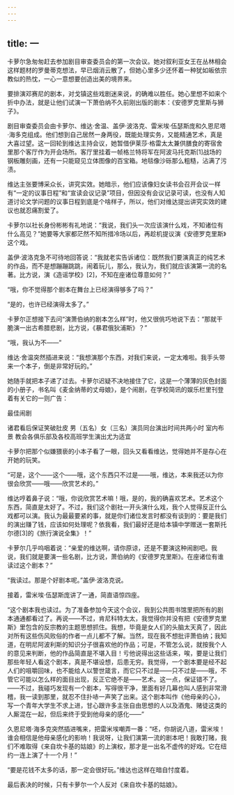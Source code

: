 ```yaml
---
---
---
```

title: 一
---




卡萝尔急匆匆赶去参加剧目审查委员会的第一次会议。她对叙利亚女王在丛林相会这样题材的罗曼蒂克想法，早已烟消云散了，但她心里多少还怀着一种犹如皈依宗教似的热忱，一心一意想要创造出美的境界来。

要排演邓赛尼的剧本，对戈镇这些戏剧迷来说，的确难以胜任。她心里想不如来个折中办法，就是让他们试演一下萧伯纳不久前刚出版的剧本：《安德罗克里斯与狮子》。

剧目审查委员会由卡萝尔、维达·舍温、盖伊·波洛克、雷米埃·伍瑟斯庞和久恩尼塔·海多克组成。他们想到自己居然一身两役，既能处理实务，又能精通艺术，真是大喜过望。这一回轮到维达主持会议，她暂借伊莱莎·格雷太太兼供膳食的寄宿舍里那个客厅作为开会场所。客厅里挂着一帧格兰特将军在阿波马托克斯[1]战场的钢板雕刻画，还有一只能窥见立体图像的百宝箱。地毯像沙砾那么粗糙，沾满了污渍。

维达主张要博采众长，讲究实效。她暗示，他们应该像妇女读书会召开会议一样有“一定的议事日程”和“宣读会议记录”项目，但因没有会议记录可读，也没有人知道讨论文学问题的议事日程到底是个啥样子，所以，他们对维达提出讲究实效的建议也就忍痛割爱了。

卡萝尔以社长身份彬彬有礼地说：“我说，我们头一次应该演什么戏，不知诸位有什么高见？”她要等大家都茫然不知所措冷场以后，再趁机提议演《安德罗克里斯》这个戏。

盖伊·波洛克急不可待地回答说：“我就老实告诉诸位：既然我们要演真正的纯艺术的作品，而不是想蹦蹦跳跳，闹着玩儿，那么，我认为，我们就应该演第一流的名著。比方说，演《造谣学校》[2]，不知在座诸位尊意如何？”

“哦，你不觉得那个剧本在舞台上已经演得够多了吗？”

“是的，也许已经演得太多了。”

卡萝尔正想接下去问“演萧伯纳的剧本怎么样”时，他又很佻巧地说下去：“那就干脆演一出古希腊悲剧，比方说，《暴君俄狄浦斯》？”

“哦，我认为不——”

维达·舍温突然插进来说：“我想演那个东西，对我们来说，一定太难啦。我手头带来一个本子，倒是非常好玩的。”

她随手就把本子递了过去。卡萝尔迟疑不决地接住了它，这是一个薄薄的灰色封面的小册子，书名叫《麦金纳蒂的丈母娘》，是个闹剧，在学校简讯的娱乐栏里刊登着有关它的一则广告：

最佳闹剧

诸君看后保证笑破肚皮 男（五名）女（三名）演员同台演出时间共两小时 室内布景 教会各俱乐部及各校高班学生演出尤为适宜

卡萝尔把那个似嫌猥亵的小本子看了一眼，回头又看看维达，觉得她并不是存心在开她的玩笑。

“可是，这个——这个——哦，这个东西只不过是——哦，维达，本来我还以为你很会欣赏——哦——欣赏艺术的。”

维达哼着鼻子说：“哦，你说欣赏艺术嘛！哦，是的，我的确喜欢艺术。艺术这个东西，简直是太好了。不过，我们这个剧社一开头演什么戏，我个人觉得反正什么戏都可以演。我认为最最要紧的事，就是你们诸位发言时都没有谈到的：要是我们的演出赚了钱，应该如何处理呢？依我看，我们最好还是给本镇中学赠送一套斯托尔德[3]的《旅行演说全集》！”

卡萝尔几乎呜咽着说：“亲爱的维达啊，请你原谅，还是不要演这种闹剧吧。我说，我们就是要演一些名剧，比方说，萧伯纳的《安德罗克里斯》。在座诸位有谁读过这个剧本？”

“我读过。那是个好剧本呢。”盖伊·波洛克说。

接着，雷米埃·伍瑟斯庞讲了一通，简直语惊四座。

“这个剧本我也读过。为了准备参加今天这个会议，我到公共图书馆里把所有的剧本通通都看过了。再说——不过，肯尼科特太太，我觉得你并没有把《安德罗克里斯》里包含的反宗教的主题思想抓住。我想，毕竟是女人们的头脑太天真了，因此对所有这些伤风败俗的作者一点儿都不了解。当然，现在我不想批评萧伯纳；我知道，在明尼阿波利斯的知识分子很喜欢他的作品；可是，不管怎么说，就按我个人的意见来判断，他的作品简直是不堪入目！亏他说得出这些话来，唉，要是让我们那些年轻人看这个剧本，真是不堪设想，后患无穷。我觉得，一个剧本要是经不起人们的咀嚼回味，也不能给人以警世箴言，而它只不过是——只不过是——哦，不管它可能以怎么样的面目出现，反正它绝不是——艺术。这一点，保证错不了。——不过，我碰巧发现有一个剧本，写得很干净，里面有好几幕也叫人感到非常滑稽，我一读到那里，就忍不住扑哧一声笑了出来。这个剧本叫作《他母亲的心》，写一个青年大学生不求上进，甘心跟许多主张自由思想的人以及酒鬼、赌徒这类的人厮混在一起，但后来终于受到他母亲的感化——”

久恩尼塔·海多克突然插进嘴来，把雷米埃嘲弄一番：“呸，你胡说八道，雷米埃！谁会相信是他母亲感化的影响！我说呀，让我们演第一流的剧本吧！我敢打赌，我们不难取得《来自坎卡基的姑娘》的上演权，那才是一出名不虚传的好戏。它在纽约一连上演了十一个月！”

“要是花钱不太多的话，那一定会很好玩。”维达也这样在暗自忖度着。

最后表决的时候，只有卡萝尔一个人反对《来自坎卡基的姑娘》。